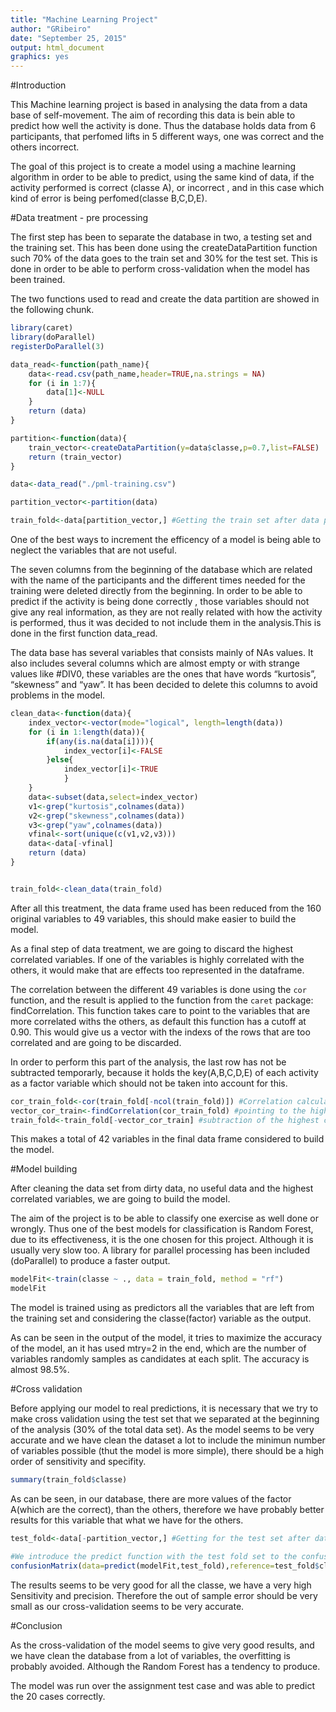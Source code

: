 ```yaml
---
title: "Machine Learning Project"
author: "GRibeiro"
date: "September 25, 2015"
output: html_document
graphics: yes
---
```

#Introduction

This Machine learning project is based in analysing the data from a data base of self-movement. The aim of recording this data is bein able to predict how well the activity is done. Thus the database holds data from 6 participants, that perfomed lifts in 5 different ways, one was correct and the others incorrect.

The goal of this project is to create a model using a machine learning algorithm in order to be able to predict, using the same kind of data, if the activity performed is correct (classe A), or incorrect , and in this case which kind of error is being perfomed(classe B,C,D,E).

#Data treatment - pre processing

The first step has been to separate the database in two, a testing set and the training set. This has been done using the createDataPartition function such 70% of the data goes to the train set and 30% for the test set. This is done in order to be able to perform cross-validation when the model has been trained.

The two functions used to read and create the data partition are showed in the following chunk. 

```r

library(caret)
library(doParallel)
registerDoParallel(3)

```

```r
data_read<-function(path_name){
    data<-read.csv(path_name,header=TRUE,na.strings = NA)
    for (i in 1:7){
        data[1]<-NULL
    }
    return (data)    
}

partition<-function(data){
    train_vector<-createDataPartition(y=data$classe,p=0.7,list=FALSE)
    return (train_vector)
}

data<-data_read("./pml-training.csv")

partition_vector<-partition(data)

train_fold<-data[partition_vector,] #Getting the train set after data partition

```

One of the best ways to increment the efficency of a model is being able to neglect the variables that are not useful.

The seven columns from the beginning of the database which are related with the name of the participants and the different times needed for the training were deleted directly from the beginning. In order to be able to predict if the activity is being done correctly , those variables should not give any real information, as they are not really related with how the activity is performed, thus it was decided to not include them in the analysis.This is done in the first function data_read.

The data base has several variables that consists mainly of NAs values. It also includes several columns which are almost empty or with strange values like #DIV0, these variables are the ones that have words "kurtosis", "skewness" and "yaw". It has been decided to delete this columns to avoid problems in the model. 

```r
clean_data<-function(data){
    index_vector<-vector(mode="logical", length=length(data))
    for (i in 1:length(data)){
        if(any(is.na(data[i]))){
            index_vector[i]<-FALSE
        }else{
            index_vector[i]<-TRUE
            }
    }
    data<-subset(data,select=index_vector)
    v1<-grep("kurtosis",colnames(data))
    v2<-grep("skewness",colnames(data))
    v3<-grep("yaw",colnames(data))
    vfinal<-sort(unique(c(v1,v2,v3)))
    data<-data[-vfinal]
    return (data)
}


train_fold<-clean_data(train_fold)

```

After all this treatment, the data frame used has been reduced from the 160 original variables to 49 variables, this should make easier to build the model.



As a final step of data treatment, we are going to discard the highest correlated variables. If one of the variables is highly correlated with the others, it would make that are effects too represented in the dataframe. 

The correlation between the different 49 variables is done using the `cor` function, and the result is applied to the function from the `caret` package: findCorrelation. This function takes care to point to the variables that are more correlated withs the others, as default this function has a cutoff at 0.90. This would give us a vector with the indexs of the rows that are too correlated and are going to be discarded.

In order to perform this part of the analysis, the last row has not be subtracted temporarly, because it holds the key(A,B,C,D,E) of each activity as a factor variable which should not be taken into account for this.

```r
cor_train_fold<-cor(train_fold[-ncol(train_fold)]) #Correlation calculation(the last column, the factor variable, is subtracted)
vector_cor_train<-findCorrelation(cor_train_fold) #pointing to the highest correlated
train_fold<-train_fold[-vector_cor_train] #subtraction of the highest correlated.
```

This makes a total of 42 variables in the final data frame considered to build the model.

#Model building


After cleaning the data set from dirty data, no useful data and the highest correlated variables, we are going to build the model.

The aim of the project is to be able to classify one exercise as well done or wrongly. Thus one of the best models for classification is Random Forest, due to its effectiveness, it is the one chosen for this project. Although it is usually very slow too. A library for parallel processing has been included (doParallel) to produce a faster output.

```r
modelFit<-train(classe ~ ., data = train_fold, method = "rf")
modelFit
```

The model is trained using as predictors all the variables that are left from the training set and considering the classe(factor) variable as the output.

As can be seen in the output of the model, it tries to maximize the accuracy of the model, an it has used mtry=2 in the end, which are the number of variables randomly samples as candidates at each split. The accuracy is almost 98.5%.

#Cross validation

Before applying our model to real predictions, it is necessary that we try to make cross validation using the test set that we separated at the beginning of the analysis (30% of the total data set). 
As the model seems to be very accurate and we have clean the dataset a lot to include the minimun number of variables possible (thut the model is more simple), there should be a high order of sensitivity and specifity.

```r
summary(train_fold$classe)
```
As can be seen, in our database, there are more values of the factor A(which are the correct), than the others, therefore we have probably better results for this variable that what we have for the others.


```r
test_fold<-data[-partition_vector,] #Getting for the test set after data partition

#We introduce the predict function with the test fold set to the confusionMatrix function.
confusionMatrix(data=predict(modelFit,test_fold),reference=test_fold$classe)

```

The results seems to be very good for all the classe, we have a very high Sensitivity and precision. Therefore the out of sample error should be very small as our cross-validation seems to be very accurate.

#Conclusion

As the cross-validation of the model seems to give very good results, and we have clean the database from a lot of variables, the overfitting is probably avoided. Although the Random Forest has a tendency to produce.

The model was run over the assignment test case and was able to predict the 20 cases correctly.